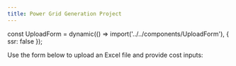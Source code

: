 ```yaml
---
title: Power Grid Generation Project
---
```


const UploadForm = dynamic(() => import('../../components/UploadForm'), { ssr: false });

Use the form below to upload an Excel file and provide cost inputs:

<UploadForm />
